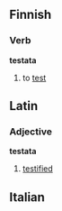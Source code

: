 ==Finnish==

===Verb===
'''testata'''
# to [[test]]

==Latin==
===Adjective===
'''testata'''
#[[testified]]

==Italian==

{{substub}}